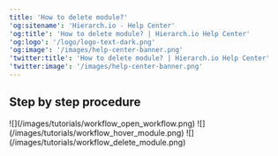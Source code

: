 ```yaml
---
title: 'How to delete module?'
'og:sitename': 'Hierarch.io - Help Center'
'og:title': 'How to delete module? | Hierarch.io Help Center'
'og:logo': '/logo/logo-text-dark.png'
'og:image': '/images/help-center-banner.png'
'twitter:title': 'How to delete module? | Hierarch.io Help Center'
'twitter:image': '/images/help-center-banner.png'
---
```


## Step by step procedure

<Steps>
  <Step title="Open your workflow.">
    ![](/images/tutorials/workflow_open_workflow.png)
  </Step>

  <Step title="Hover your mouse above the module.">
    ![](/images/tutorials/workflow_hover_module.png)
  </Step>

  <Step title="Right click on the module, then click &#x22;Delete&#x22;.">
    ![](/images/tutorials/workflow_delete_module.png)
  </Step>
</Steps>